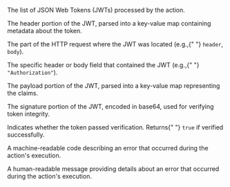 
<Config>
	<ConfigField
		title="actions.ngrok.jwt_validation.tokens"
		type="array of objects"
	>
		<p>The list of JSON Web Tokens (JWTs) processed by the action.</p>
		<ConfigChildren>
			<ConfigField title="tokens[i].header" type="object">
				<p>
					The header portion of the JWT, parsed into a key-value map containing
					metadata about the token.
				</p>
			</ConfigField>
			<ConfigField title="tokens[i].location" type="string">
				<p>
					The part of the HTTP request where the JWT was located (e.g.,{" "}
					<code>header</code>, <code>body</code>).
				</p>
			</ConfigField>
			<ConfigField title="tokens[i].location_property" type="string">
				<p>
					The specific header or body field that contained the JWT (e.g.,{" "}
					<code>"Authorization"</code>).
				</p>
			</ConfigField>
			<ConfigField title="tokens[i].payload" type="object">
				<p>
					The payload portion of the JWT, parsed into a key-value map
					representing the claims.
				</p>
			</ConfigField>
			<ConfigField title="tokens[i].signature" type="string">
				<p>
					The signature portion of the JWT, encoded in base64, used for
					verifying token integrity.
				</p>
			</ConfigField>
			<ConfigField title="tokens[i].verified" type="boolean">
				<p>
					Indicates whether the token passed verification. Returns{" "}
					<code>true</code> if verified successfully.
				</p>
			</ConfigField>
		</ConfigChildren>
	</ConfigField>
	<ConfigField title="actions.ngrok.jwt_validation.error.code" type="string">
		<p>
			A machine-readable code describing an error that occurred during the
			action's execution.
		</p>
	</ConfigField>
	<ConfigField title="actions.ngrok.jwt_validation.error.message" type="string">
		<p>
			A human-readable message providing details about an error that occurred
			during the action's execution.
		</p>
	</ConfigField>
</Config>
